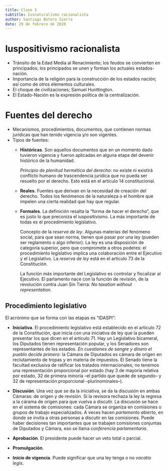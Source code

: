 ```yaml
---
title: Clase 3
subtitle: Iusnaturalismo racionalista
author: Santiago Botero Sierra
date: 29 de febrero de 2020
---
```


# Iuspositivismo racionalista

+ Tránsito de la Edad Media al Renacimiento; los feudos se convierten en
    principados; los principados se unen y forman los actuales estados-nación.
+ Importancia de la religión para la construcción de los estados nación; así
    como de otros elementos culturales.
+ El choque de civilizaciones; Samuel Hunttington.
+ El Estado-Nación es la expresión política de la centralización.

# Fuentes del derecho

+ Mecanismos, procedimientos, documentos, que contienen normas jurídicas que
    han tenido vigencia y/o son vigentes.
+ Tipos de fuentes:
    - **Históricas**. Son aquellos documentos que en un momento dado tuvieron
        vigencia y fueron aplicadas en alguna etapa del devenir histórico de la
        humanidad.

        *Principio de plenitud hermética del derecho*: no existe ni existirá
        conflicto humano de trascendencia jurídica que no pueda ser resuelto por
        el derecho. Esto está en el artículo 14 constitucional.

    - **Reales**. Fuentes que derivan en la necesidad de creación del derecho.
        Todos los fenómenos de la naturaleza o el hombre que impelen una cierta
        realidad que hay que regular.

    - **Formales**. La definición resalta la "forma de hacer el derecho", que es
        justo lo que preconiza el iuspositivismo. La más importante de todas
        es el procedimiento legislativo.

        Concepto de la *reserva de ley*. Algunas materias del fenómeno social,
        para que sean norma, tienen que pasar por una ley (pueden ser reglamento
        o algo inferior). La ley es una disposición de categoría superior, pero
        que compromete a otros poderes: el procedimiento legislativo implica una
        colaboración entre el Ejecutivo y el Legislativo. La *reserva de ley*
        está en el artículo 73 de la Constitución.

        La función más importante del Legislativo es controlar y fiscalizar al
        Ejecutivo. El parlamento nace con la función de revisión, de la
        revolución contra Juan Sin Tierra: *No taxation without representation*.

## Procedimiento legislativo

El acrónimo que se forma con las etapas es "IDASPI":

+ **Iniciativa**. El procedimiento legislativo está establecido en el
    artículo 72 de la Constitución, que inicia con una iniciativa de ley que la
    pueden presentar los que dicen en el artículo 71. Hay un Legislativo
    bicameral, los Diputados tienen representación popular, y los Senadores son
    representantes de los estados. *En cuestiones de sangre y dinero el pueblo
    decide primero*: la Cámara de Diputados es cámara de origen en
    reclutamiento de tropas y en materia de impuestos. El Senado tiene la
    facultad exclusiva de ratificar los tratados internacionales; no tenemos una
    representación proporcional por estado (hay 3 de mayoría relativa por
    estado, 32 de primera minoría --el partido que quede de segundo-- y  32 de
    representación proporcional --plurinominales--).

+ **Discusión**. Una vez que se da la iniciativa, se da la discusión en ambas
    Cámaras: de origen y de revisión. Si la revisora rechaza la ley la regresa
    a la cárama de origen para que vuelva a discutir. La discusión se hace en el
    sistema de comisiones: cada Cámara se organiza en comisiones o grupos de
    trabajo especializados. A veces hacen *parlamento abierto*, en donde se
    invita a otras personas a discutir en las comisiones. Puede haber decisiones
    tan importantes que se trabajen comisiones conjuntas de Diputados y Cámara,
    eso se llama *conferencia parlamentaria*.

+ **Aprobación**. El presidente puede hacer un veto total o parcial.
+ **Promulgación**.
+ **Inicio de vigencia**. Puede significar que una ley tenga o no *vacatio
    legis*.
